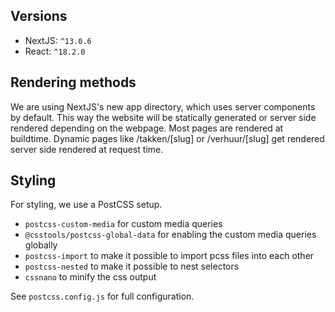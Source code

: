
<Meta title="1 Setup / 1.2 NextJS" />

<div className="sb-section">
  <h2 className="sb-heading__2" id="versions">Versions</h2>

  * NextJS: `^13.0.6`
  * React: `^18.2.0`
</div>

<div className="sb-section">
  <h2 className="sb-heading__2" id="rendering-methods">Rendering methods</h2>

  We are using NextJS's new app directory, which uses server components by default.
  This way the website will be statically generated or server side rendered depending on the webpage.
  Most pages are rendered at buildtime.
  Dynamic pages like /takken/\[slug] or /verhuur/\[slug] get rendered server side rendered at request time.
</div>

<div className="sb-section">
  <h2 className="sb-heading__2" id="styling">Styling</h2>

  For styling, we use a PostCSS setup.

  * `postcss-custom-media` for custom media queries
  * `@csstools/postcss-global-data` for enabling the custom media queries globally
  * `postcss-import` to make it possible to import pcss files into each other
  * `postcss-nested` to make it possible to nest selectors
  * `cssnano` to minify the css output

  See `postcss.config.js` for full configuration.
</div>
